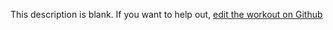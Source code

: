 
  This description is blank. If you want to help out, [edit the workout on Github](https://www.github.com/LiftArcade/exercises/blob/main/exercises/cable-reverse-curl-description.mdx)